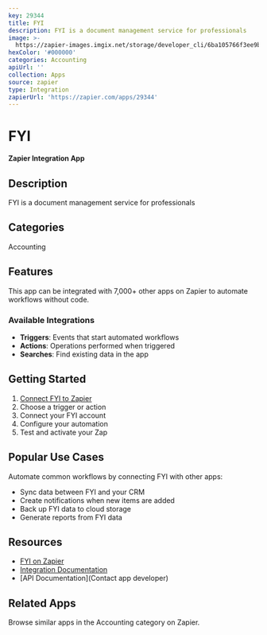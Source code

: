 ```yaml
---
key: 29344
title: FYI
description: FYI is a document management service for professionals
image: >-
  https://zapier-images.imgix.net/storage/developer_cli/6ba105766f3ee9bc3d4f135218faa610.png?auto=format%2Ccompress&ixlib=python-3.0.0&q=50
hexColor: '#000000'
categories: Accounting
apiUrl: ''
collection: Apps
source: zapier
type: Integration
zapierUrl: 'https://zapier.com/apps/29344'
---
```

# FYI

**Zapier Integration App**

## Description

FYI is a document management service for professionals

## Categories

Accounting

## Features

This app can be integrated with 7,000+ other apps on Zapier to automate workflows without code.

### Available Integrations

- **Triggers**: Events that start automated workflows
- **Actions**: Operations performed when triggered
- **Searches**: Find existing data in the app

## Getting Started

1. [Connect FYI to Zapier](https://zapier.com/apps/29344)
2. Choose a trigger or action
3. Connect your FYI account
4. Configure your automation
5. Test and activate your Zap

## Popular Use Cases

Automate common workflows by connecting FYI with other apps:

- Sync data between FYI and your CRM
- Create notifications when new items are added
- Back up FYI data to cloud storage
- Generate reports from FYI data

## Resources

- [FYI on Zapier](https://zapier.com/apps/29344)
- [Integration Documentation](https://zapier.com/apps/29344/integrations)
- [API Documentation](Contact app developer)

## Related Apps

Browse similar apps in the Accounting category on Zapier.
